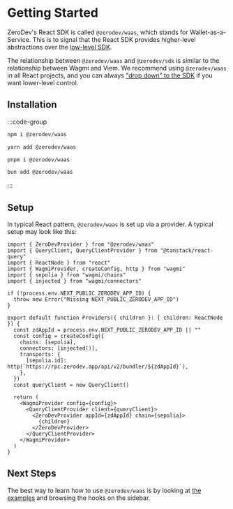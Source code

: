 # Getting Started

ZeroDev's React SDK is called `@zerodev/waas`, which stands for Wallet-as-a-Service.  This is to signal that the React SDK provides higher-level abstractions over the [low-level SDK](/).

The relationship between `@zerodev/waas` and `@zerodev/sdk` is similar to the relationship between Wagmi and Viem.  We recommend using `@zerodev/waas` in all React projects, and you can always ["drop down" to the SDK](/react/use-kernelclient) if you want lower-level control.

## Installation

:::code-group

```bash [npm]
npm i @zerodev/waas
```

```bash [yarn]
yarn add @zerodev/waas
```

```bash [pnpm]
pnpm i @zerodev/waas
```

```bash [bun]
bun add @zerodev/waas
```

:::

## Setup

In typical React pattern, `@zerodev/waas` is set up via a provider.  A typical setup may look like this:

```tsx
import { ZeroDevProvider } from "@zerodev/waas"
import { QueryClient, QueryClientProvider } from "@tanstack/react-query"
import { ReactNode } from "react"
import { WagmiProvider, createConfig, http } from "wagmi"
import { sepolia } from "wagmi/chains"
import { injected } from "wagmi/connectors"

if (!process.env.NEXT_PUBLIC_ZERODEV_APP_ID) {
  throw new Error("Missing NEXT_PUBLIC_ZERODEV_APP_ID")
}

export default function Providers({ children }: { children: ReactNode }) {
  const zdAppId = process.env.NEXT_PUBLIC_ZERODEV_APP_ID || ""
  const config = createConfig({
    chains: [sepolia],
    connectors: [injected()],
    transports: {
      [sepolia.id]: http(`https://rpc.zerodev.app/api/v2/bundler/${zdAppId}`),
    },
  })
  const queryClient = new QueryClient()

  return (
    <WagmiProvider config={config}>
      <QueryClientProvider client={queryClient}>
        <ZeroDevProvider appId={zdAppId} chain={sepolia}>
          {children}
        </ZeroDevProvider>
      </QueryClientProvider>
    </WagmiProvider>
  )
}
```

## Next Steps

The best way to learn how to use `@zerodev/waas` is by looking at [the examples](https://github.com/zerodevapp/waas-examples) and browsing the hooks on the sidebar.